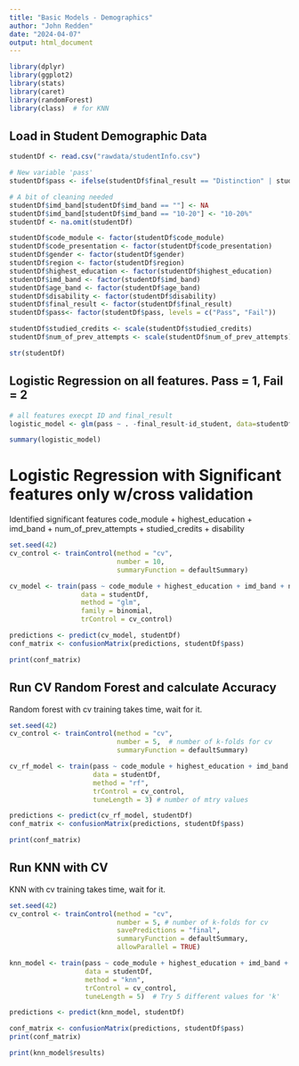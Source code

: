 ---
title: "Basic Models - Demographics"
author: "John Redden"
date: "2024-04-07"
output: html_document
---

```{r, message=FALSE}
library(dplyr)
library(ggplot2)
library(stats)
library(caret)
library(randomForest)
library(class)  # for KNN
```

## Load in Student Demographic Data

```{r}
studentDf <- read.csv("rawdata/studentInfo.csv")

# New variable 'pass'
studentDf$pass <- ifelse(studentDf$final_result == "Distinction" | studentDf$final_result == "Pass", "Pass", "Fail")

# A bit of cleaning needed
studentDf$imd_band[studentDf$imd_band == ""] <- NA
studentDf$imd_band[studentDf$imd_band == "10-20"] <- "10-20%"
studentDf <- na.omit(studentDf)

studentDf$code_module <- factor(studentDf$code_module)
studentDf$code_presentation <- factor(studentDf$code_presentation)
studentDf$gender <- factor(studentDf$gender)
studentDf$region <- factor(studentDf$region)
studentDf$highest_education <- factor(studentDf$highest_education)
studentDf$imd_band <- factor(studentDf$imd_band)
studentDf$age_band <- factor(studentDf$age_band)
studentDf$disability <- factor(studentDf$disability)
studentDf$final_result <- factor(studentDf$final_result)
studentDf$pass<- factor(studentDf$pass, levels = c("Pass", "Fail"))

studentDf$studied_credits <- scale(studentDf$studied_credits)
studentDf$num_of_prev_attempts <- scale(studentDf$num_of_prev_attempts)

str(studentDf)
```

## Logistic Regression on all features. Pass = 1, Fail = 2

```{r}
# all features execpt ID and final_result
logistic_model <- glm(pass ~ . -final_result-id_student, data=studentDf, family=binomial(link='logit'))

summary(logistic_model)
```

# Logistic Regression with Significant features only w/cross validation
Identified significant features code_module + highest_education + imd_band + num_of_prev_attempts + studied_credits + disability

```{r}
set.seed(42)
cv_control <- trainControl(method = "cv", 
                           number = 10, 
                           summaryFunction = defaultSummary)

cv_model <- train(pass ~ code_module + highest_education + imd_band + num_of_prev_attempts + studied_credits + disability, 
                  data = studentDf,
                  method = "glm",
                  family = binomial,
                  trControl = cv_control)

predictions <- predict(cv_model, studentDf)
conf_matrix <- confusionMatrix(predictions, studentDf$pass)

print(conf_matrix)
```

## Run CV Random Forest and calculate Accuracy

Random forest with cv training takes time, wait for it.

```{r}
set.seed(42)
cv_control <- trainControl(method = "cv", 
                           number = 5,  # number of k-folds for cv
                           summaryFunction = defaultSummary)

cv_rf_model <- train(pass ~ code_module + highest_education + imd_band + num_of_prev_attempts + studied_credits + disability, 
                     data = studentDf,
                     method = "rf",
                     trControl = cv_control,
                     tuneLength = 3) # number of mtry values

predictions <- predict(cv_rf_model, studentDf)
conf_matrix <- confusionMatrix(predictions, studentDf$pass)

print(conf_matrix)
```

## Run KNN with CV

KNN with cv training takes time, wait for it.

```{r}
set.seed(42)
cv_control <- trainControl(method = "cv",
                           number = 5, # number of k-folds for cv
                           savePredictions = "final",
                           summaryFunction = defaultSummary,
                           allowParallel = TRUE)

knn_model <- train(pass ~ code_module + highest_education + imd_band + num_of_prev_attempts + studied_credits + disability,
                   data = studentDf,
                   method = "knn",
                   trControl = cv_control,
                   tuneLength = 5)  # Try 5 different values for 'k'

predictions <- predict(knn_model, studentDf)

conf_matrix <- confusionMatrix(predictions, studentDf$pass)
print(conf_matrix)

print(knn_model$results)
```





